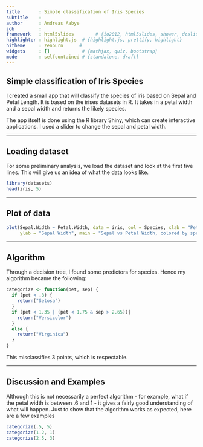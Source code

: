 ```yaml
---
title       : Simple classification of Iris Species
subtitle    : 
author      : Andreas Aabye
job         : 
framework   : html5slides        # {io2012, html5slides, shower, dzslides, ...}
highlighter : highlight.js  # {highlight.js, prettify, highlight}
hitheme     : zenburn      # 
widgets     : []            # {mathjax, quiz, bootstrap}
mode        : selfcontained # {standalone, draft}
---
```


## Simple classification of Iris Species

I created a small app that will classify the species of iris based on Sepal and Petal Length. It is based on the irises datasets in R. It takes in a petal width and a sepal width and returns the likely species.  

The app itself is done using the R library Shiny, which can create interactive applications. I used a slider to change the sepal and petal width.

---

## Loading dataset

For some preliminary analysis, we load the dataset and look at the first five lines. This will give us an idea of what the data looks like.
```r
library(datasets)
head(iris, 5)
```

---

## Plot of data

```r
plot(Sepal.Width ~ Petal.Width, data = iris, col = Species, xlab = "Petal Width",
     ylab = "Sepal Width", main = "Sepal vs Petal Width, colored by species", pch=19)
```

---

## Algorithm
Through a decision tree, I found some predictors for species. Hence my algorithm became the following:
```r
categorize <- function(pet, sep) {
  if (pet < .8) {
    return("Setosa")
  }
  if (pet < 1.35 | (pet < 1.75 & sep > 2.65)){
    return("Versicolor")
  }
  else {
    return("Virginica")
  }
}
```

This misclassifies 3 points, which is respectable.

---

## Discussion and Examples
Although this is not necessarily a perfect algorithm - for example, what if the petal width is between .6 and 1 - it gives a fairly good understanding of what will happen. Just to show that the algorithm works as expected, here are a few examples

```r
categorize(.5, 5)
categorize(1.2, 1)
categorize(2.5, 3)
```
